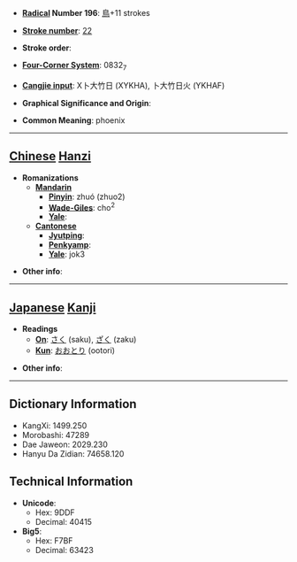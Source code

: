 * '''[[Wiktionary:Chinese radical index| Radical]] Number 196''': [[Wiktionary:Chinese radical index 鳥|鳥]]+11 strokes

* '''[[Wiktionary:Chinese total strokes index|Stroke number]]''': [[Wiktionary:Chinese total strokes index 22|22]]

* '''Stroke order''': 

* '''[[Wiktionary:Chinese four corner index|Four-Corner System]]''': 0832<sub>7</sub>

* '''[[Wiktionary:Chinese Cangjie index|Cangjie input]]''': X卜大竹日 (XYKHA), 卜大竹日火 (YKHAF)

* '''Graphical Significance and Origin''': 

* '''Common Meaning''': phoenix

----

== [[Chinese]] [[Hanzi]] ==

* '''Romanizations'''
** '''[[Mandarin]]'''
*** '''[[Pinyin]]''': zhuó (zhuo2)
*** '''[[Wade-Giles]]''': cho<sup>2</sup>
*** '''[[Yale]]''': 
** '''[[Cantonese]]'''
*** '''[[Jyutping]]''':
*** '''[[Penkyamp]]''': 
*** '''[[Yale]]''': jok3

* '''Other info''': 

----

== [[Japanese]] [[Kanji]] ==

* '''Readings'''
** '''[[On]]''': [[さく]] (saku), [[ざく]] (zaku)
** '''[[Kun]]''': [[おおとり]] (ootori)

* '''Other info''':  

----

== Dictionary Information ==

* KangXi: 1499.250
* Morobashi: 47289
* Dae Jaweon: 2029.230
* Hanyu Da Zidian: 74658.120

== Technical Information ==

* '''Unicode''':
** Hex: 9DDF
** Decimal: 40415
* '''Big5''':
** Hex: F7BF
** Decimal: 63423